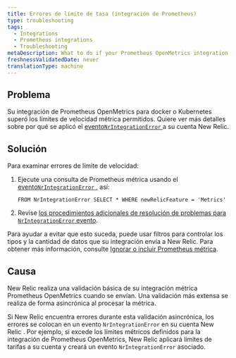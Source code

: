 ```yaml
---
title: Errores de límite de tasa (integración de Prometheus)
type: troubleshooting
tags:
  - Integrations
  - Prometheus integrations
  - Troubleshooting
metaDescription: What to do if your Prometheus OpenMetrics integration for Docker or Kubernetes exceeded allowable metric rate limits for your New Relic account.
freshnessValidatedDate: never
translationType: machine
---
```


## Problema

Su integración de Prometheus OpenMetrics para docker o Kubernetes superó los límites de velocidad métrica permitidos. Quiere ver más detalles sobre por qué se aplicó el [evento`NrIntegrationError` ](/docs/telemetry-data-platform/manage-data/nrintegrationerror)a su cuenta New Relic.

## Solución

Para examinar errores de límite de velocidad:

1. Ejecute una consulta de Prometheus métrica usando el [evento`NrIntegrationError` ](/docs/telemetry-data-platform/manage-data/nrintegrationerror), así:

   ```
   FROM NrIntegrationError SELECT * WHERE newRelicFeature = 'Metrics'
   ```

2. Revise [los procedimientos adicionales de resolución de problemas para `NrIntegrationError` evento](/docs/data-ingest-apis/get-data-new-relic/metric-api/troubleshoot-nrintegrationerror-events).

Para ayudar a evitar que esto suceda, puede usar filtros para controlar los tipos y la cantidad de datos que su integración envía a New Relic. Para obtener más información, consulte [Ignorar o incluir Prometheus métrica](/docs/integrations/prometheus-integrations/install-configure/ignore-or-include-prometheus-metrics).

## Causa

New Relic realiza una validación básica de su integración métrica Prometheus OpenMetrics cuando se envían. Una validación más extensa se realiza de forma asincrónica al procesar la métrica.

Si New Relic encuentra errores durante esta validación asincrónica, los errores se colocan en un evento `NrIntegrationError` en su cuenta New Relic . Por ejemplo, si excede los límites métricos definidos para la integración de Prometheus OpenMetrics, New Relic aplicará límites de tarifas a su cuenta y creará un evento `NrIntegrationError` asociado.